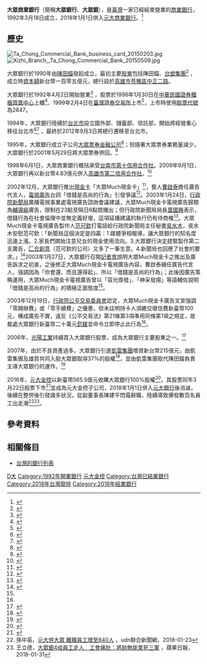 {{distinguish|大眾銀行}}
{{Bank Financial Information
| name                          = 大眾商業銀行股份有限公司
| else_name                     = Ta Chong Commercial Bank Co., Ltd.
| image                         = [[File:TC_BANK_2017-03-08.gif|200px]]
| full_name                     = 
| abbreviated_name              = 大眾銀行、大眾銀、TC Bank
| slogan                        = 
| market_information            = 
 
| isin_code                     = 
| swift_code                    = 
| iban_code                     =
| finance_code_list             = 中華民國金融機構代號一覽表
| finance_code                  = 
| open_date                     = 1992年3月18日
| closing_date                  = 2018年1月1日
| zip_code                      = 110
| location                      = {{flagicon|TWN}} 臺北市信義區信義路五段2號
| key_people                    = 
| capital                       = 新臺幣297.73億元
| revenue                       = 
| major_shareholder             = [[元大金融控股公司|元大金融控股公司]] （100.00%）
| homepage                      =
| footnotes                     = 
| width                         = 340px
}}
'''大眾商業銀行'''（簡稱'''大眾銀行'''、'''大眾銀'''），是[[臺灣|臺灣]]一家已經結束營業的[[商業銀行|商業銀行]]，1992年3月18日成立，2018年1月1日併入[[元大商業銀行|元大商業銀行]]。<ref>{{Cite web| title=元大金：大眾銀董事會通過與元大銀合併案變更最終交易日| url=https://www.moneydj.com/KMDJ/News/NewsViewer.aspx?a=0d15b807-fdf5-4963-87e8-3e4d59500558| date=2017-03-16| accessdate=2017-03-31| publisher=MoneyDJ理財網| archive-date=2017-04-01| archive-url=https://web.archive.org/web/20170401144544/https://www.moneydj.com/KMDJ/News/NewsViewer.aspx?a=0d15b807-fdf5-4963-87e8-3e4d59500558| dead-url=no}}</ref>

==歷史==
[[File:Ta_Chong_Commercial_Bank_business_card_20150203.jpg|thumb]]
[[File:Xizhi_Branch,_Ta_Chong_Commercial_Bank_20150509.jpg|thumb]]

大眾銀行於1990年由[[陳田錨|陳田錨]]發起成立，最初主要[[股東|股東]]包括陳田錨、[[台塑集團|台塑集團]]<ref>{{cite news| author=林雨鑫| title=金融界超級拍檔　王永慶陳金錨兩家族 籌組大眾銀行| accessdate=2013-02-01| newspaper=聯合報| date=1990-07-16}}</ref> ，成立時[[資本額|資本額]]新台幣一百零五億元，總行設於[[高雄市|高雄市]][[苓雅區|苓雅區]][[中正路_(高雄市)|中正二路]]。

大眾銀行於1992年4月2日開始營業<ref>{{cite news| author=孫智彰| author2=姜維君| title=大眾銀行今日開業| accessdate=2013-02-01| newspaper=經濟日報| date=1992-04-02}}</ref> ，股票於1996年1月30日在[[中華民國證券櫃檯買賣中心|中華民國證券櫃檯買賣中心]]上櫃<ref>{{cite news| author=張劍南| title=大眾銀行 今天上櫃| accessdate=2013-02-01| newspaper=經濟日報| date=1996-01-30}}</ref>、1999年2月4日在[[臺灣證券交易所|臺灣證券交易所]]上市<ref>{{cite news| author=黃信堂| title=新銀行上月獲利比出高下| accessdate=2013-02-01| newspaper=經濟日報| date=1999-02-02}}</ref>，上市時使用[[股票代號|股票代號]]為2847。

1994年，大眾銀行陸續於[[台北市|台北市]]設立國外部、儲蓄部、信託部，開始將經營重心移往台北市<ref>{{cite news| author=| title=大眾國外部開業| accessdate=2013-02-01| newspaper=經濟日報| date=1994-07-22}}</ref><ref>{{cite news| author=簡瑋君| title=大眾成立忠孝分行| accessdate=2013-02-01| newspaper=經濟日報| date=1996-11-05}}</ref> ，最終於2012年9月3日將總行遷移至台北市。

1995年，大眾銀行成立子公司[[大眾票券金融公司|大眾票券金融公司]]<ref>{{cite news| author=詹惠珠| title=大眾票券今天開業| accessdate=2013-02-01| newspaper=經濟日報| date=1995-06-19}}</ref>；但隨著大眾票券業務量減少，大眾銀行於2001年5月29日將大眾票券併回。<ref>{{cite news| author=| title=大眾銀准合併大眾票| accessdate=2013-02-01| newspaper=聯合報| date=2001-05-04}}</ref> 

1998年6月1日，大眾商業銀行概括承受[[台南市第十信用合作社|台南市第十信用合作社]]。2009年9月1日，大眾銀行再以新台幣4.83億元併入[[高雄市第二信用合作社|高雄市第二信用合作社]]。<ref>{{cite news| author=孫中英| title=大眾銀併高雄二信| accessdate=2013-02-01| newspaper=聯合報| date=2009-05-01}}</ref>

2002年12月，大眾銀行推出[[現金卡|現金卡]]「大眾Much現金卡」<ref name="公處字第０九二一八六號">{{Cite news| url=https://www.ftc.gov.tw/uploadDecision/upload-92D186_DEC.txt| title=行政院公平交易委員會處分書 公處字第０九二一八六號| date=2003-12-19| author=行政院公平交易委員會| work=行政院公平交易委員會| accessdate=2017-04-01| archive-date=2017-04-01| archive-url=https://web.archive.org/web/20170401145820/https://www.ftc.gov.tw/uploadDecision/upload-92D186_DEC.txt| dead-url=no}}</ref>，藝人[[曹啟泰|曹啟泰]]擔任廣告代言人，[[電視廣告|電視廣告]]台詞「借錢是高尚的行為」引發爭議<ref>{{cite news|author=[[張作錦|張作錦]]|title=借錢未必高尚 不還一定卑鄙|url=https://www.gvm.com.tw/Boardcontent_8166.html|publisher=《[[遠見雜誌|遠見雜誌]]》第201期|date=2003-03|accessdate=2017-03-19|archive-date=2017-03-20|archive-url=https://web.archive.org/web/20170320052016/https://www.gvm.com.tw/Boardcontent_8166.html|dead-url=no}}</ref>。2003年1月24日，[[行政院新聞局|行政院新聞局]]廣播電視事業處電視廣告諮詢會議建議，大眾Much現金卡電視廣告歸類為[[輔導級|輔導級]]廣告，限制在23點至隔日6點間播出；但行政院新聞局局長[[葉國興|葉國興]]表示，借錢行為在社會倫理中並無定義好壞，這項延播建議的執行仍有待商榷<ref>{{Cite news| url=http://intermargins.net/Headline/2003Jan_June/much-card03.htm| title=電視借錢廣告 研議限播| date=2003-01-25| author=陳世昌、[[何榮幸|何榮幸]]| work=中國時報| accessdate=2017-04-01| archive-date=2016-11-20| archive-url=https://web.archive.org/web/20161120212647/http://intermargins.net/Headline/2003Jan_June/much-card03.htm| dead-url=no}}</ref>。大眾Much現金卡電視廣告製作人[[范可欽|范可欽]]打電話給行政院新聞局主任秘書[[吳水木|吳水木]]，吳水木安慰范可欽：「新聞局這個決定是四贏：1.媒體爭相報導，讓大眾銀行的知名度迅速上漲。2.家長們開始注意兒女的現金使用流向。3.大眾銀行決定趕緊製作第二支廣告，[[匚合創意|匚合創意]]（范可欽的公司）又多了一筆生意。4.新聞局也回應了社會的要求。」<ref>{{Cite news| url=https://www.brain.com.tw/news/articlecontent?ID=11086| title=吳水木新官上任四方贏| date=2001-06| author=王韻茹| work=《[[動腦雜誌|動腦雜誌]]》第302期| accessdate=2020-02-21| archive-date=2020-02-21| archive-url=https://web.archive.org/web/20200221111403/https://www.brain.com.tw/news/articlecontent%3FID%3D11086| dead-url=no}}</ref>2003年1月27日，大眾銀行召開[[記者會|記者會]]說明大眾Much現金卡之推出及廣告訴求之初衷，之後修正大眾Much現金卡電視廣告內容，曹啟泰續任廣告代言人，強調因為「你會還、而且還得起」、所以「借錢是高尚的行為」；此後因廣告策略運用，大眾Much現金卡電視廣告曾以「容光煥發」、「神采發揚」等語輔佐說明「借錢是高尚的行為」的積極正面態度<ref name="公處字第０九二一八六號" />。

2003年12月19日，[[行政院公平交易委員會|行政院公平交易委員會]]認定，大眾Much現金卡廣告文宣強調「零開辦費」或「零手續費」之優惠，但未註明持卡人須繳交徵信費新臺幣100元，構成廣告不實，違反《公平交易法》第21條第3項準用同條第1項之規定，故裁處大眾銀行新臺幣二十萬元[[罰鍰|罰鍰]]並命令立即停止此行為<ref name="公處字第０九二一八六號" />。

2006年，[[光陽工業|光陽工業]]持續買入大眾銀行股票，成為大眾銀行主要股東之一。<ref>{{cite news| author=呂淑美| title=光陽柯家加碼大眾銀 持股逾10%| accessdate=2013-02-01| newspaper=經濟日報| date=2006-08-22}}</ref> 

2007年，由於不良資產過多，大眾銀行引進[[凱雷集團|凱雷集團]]增資新台幣215億元，由凱雷集團及雄賀共同入股大眾銀取得37%的股權<ref>{{cite news| author=呂淑美| author2=洪凱音| title=凱雷邀Corsair 入股大眾銀　分別成立眾希與雄賀公司 各取得25%、12%持股| accessdate=2013-02-01| newspaper=經濟日報| date=2007-09-13}}</ref>，並由凱雷集團取代陳田錨負責主導大眾銀行的運作。<ref>{{cite news| author=謝梅芬| title=陳田錨交棒　凱雷入主大眾銀| accessdate=2013-02-01| newspaper=經濟日報| date=2007-10-31}}</ref>

2016年，[[元大金控|元大金控]]以新臺幣565.5億元收購大眾銀行100%股權<ref>{{cite news| author=劉-{于}-甄| title=565億 元大金收購大眾銀| url=http://udn.com/news/story/7239/1120724|accessdate=2015-08-17| newspaper=經濟日報| date=2015-08-14}}</ref>，其股票同年3月22日股票下市<ref>{{Cite news| url=http://udn.com/news/story/6/1486912| title=大眾銀3/10停止買賣 3/22下市| date=2016-02-04| author=林超熙| work=經濟日報| accessdate=2016-04-10| archive-date=2016-04-17| archive-url=https://web.archive.org/web/20160417021955/http://udn.com/news/story/6/1486912| dead-url=no}}</ref>並成為元大金控子公司，2018年1月1日併入[[元大銀行|元大銀行]]後消滅，後續在整併後引發諸多狀況，從副董事長陳建平閃電辭職，陸續導致爆發數百名員工出走潮<REF>
孫中英，[https://udn.com/news/story/7239/2944875 元大併大眾 離職員工增至840人] {{Wayback|url=https://udn.com/news/story/7239/2944875 |date=20180202013850 }}，udn聯合新聞網，2018-01-23
</REF><REF>
王立德，[https://tw.appledaily.com/new/realtime/20180131/1289380/ 大眾銀4成員工走人　工會痛批：將帥無能累死三軍] {{Wayback|url=https://tw.appledaily.com/new/realtime/20180131/1289380/ |date=20180202180618 }}，蘋果日報，2018-01-31
</REF>。

== 參考資料 ==
{{Reflist|2}}

== 相關條目 ==
* [[台灣的銀行列表|台灣的銀行列表]]

{{TW Bank}}

[[Category:臺灣的銀行|D大]]
[[Category:1992年開業銀行|Category:1992年開業銀行]]
[[Category:元大金控|]]
[[Category:台灣已結業銀行|Category:台灣已結業銀行]]
[[Category:2018年台灣廢除|Category:2018年台灣廢除]]
[[Category:2018年結業銀行|Category:2018年結業銀行]]